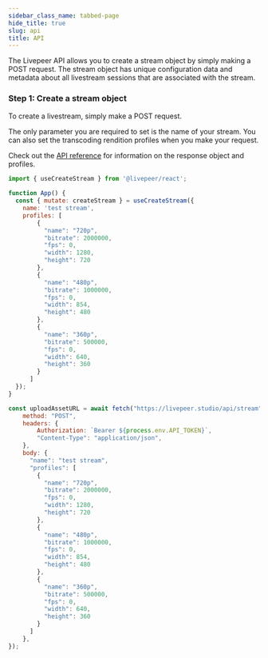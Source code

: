 ```yaml
---
sidebar_class_name: tabbed-page
hide_title: true
slug: api
title: API
---
```



<Tabs />

The Livepeer API allows you to create a stream object by simply making a POST request.
The stream object has unique configuration data and metadata about all livestream 
sessions that are associated with the stream.

### Step 1: Create a stream object

To create a livestream, simply make a POST request.

The only parameter you are required to set is the name of your stream. You can also
set the transcoding rendition profiles when you make your request. 

Check out the [API reference](https://docs.livepeer.studio/reference/api/create-stream)
for information on the response object and profiles.

<CodeBlockTabs>
<CodeBlockTabItem value="Livepeer.js" label="Livepeer.js">

```js
import { useCreateStream } from '@livepeer/react';
 
function App() {
  const { mutate: createStream } = useCreateStream({
    name: 'test stream',
    profiles: [
        {
          "name": "720p",
          "bitrate": 2000000,
          "fps": 0,
          "width": 1280,
          "height": 720
        },
        {
          "name": "480p",
          "bitrate": 1000000,
          "fps": 0,
          "width": 854,
          "height": 480
        },
        {
          "name": "360p",
          "bitrate": 500000,
          "fps": 0,
          "width": 640,
          "height": 360
        }
      ]
  });
}
```

</CodeBlockTabItem>
<CodeBlockTabItem value="Fetch" label="Fetch">

```js
const uploadAssetURL = await fetch("https://livepeer.studio/api/stream", {
    method: "POST",
    headers: {
        Authorization: `Bearer ${process.env.API_TOKEN}`,
        "Content-Type": "application/json",
    },
    body: {
      "name": "test stream",
      "profiles": [
        {
          "name": "720p",
          "bitrate": 2000000,
          "fps": 0,
          "width": 1280,
          "height": 720
        },
        {
          "name": "480p",
          "bitrate": 1000000,
          "fps": 0,
          "width": 854,
          "height": 480
        },
        {
          "name": "360p",
          "bitrate": 500000,
          "fps": 0,
          "width": 640,
          "height": 360
        }
      ]
    },
});
```

</CodeBlockTabItem>
</CodeBlockTabs>

